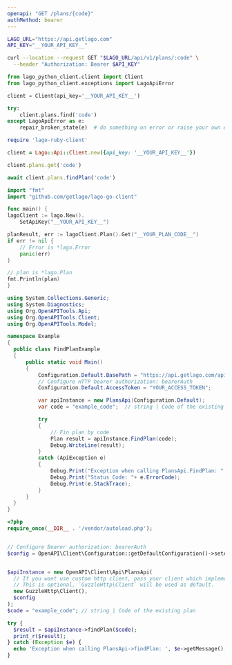 ```yaml
---
openapi: "GET /plans/{code}"
authMethod: bearer
---
```


<RequestExample>

```bash cURL
LAGO_URL="https://api.getlago.com"
API_KEY="__YOUR_API_KEY__"

curl --location --request GET "$LAGO_URL/api/v1/plans/:code" \
  --header "Authorization: Bearer $API_KEY"
```

```python Python
from lago_python_client.client import Client
from lago_python_client.exceptions import LagoApiError

client = Client(api_key='__YOUR_API_KEY__')

try:
    client.plans.find('code')
except LagoApiError as e:
    repair_broken_state(e)  # do something on error or raise your own exception
```

```ruby Ruby
require 'lago-ruby-client'

client = Lago::Api::Client.new({api_key: '__YOUR_API_KEY__'})

client.plans.get('code')
```

```js Node.js
await client.plans.findPlan('code')
```

```go Go
import "fmt"
import "github.com/getlago/lago-go-client"

func main() {
lagoClient := lago.New().
    SetApiKey("__YOUR_API_KEY__")

planResult, err := lagoClient.Plan().Get("__YOUR_PLAN_CODE__")
if err != nil {
    // Error is *lago.Error
    panic(err)
}

// plan is *lago.Plan
fmt.Println(plan)
}
```

```csharp C#
using System.Collections.Generic;
using System.Diagnostics;
using Org.OpenAPITools.Api;
using Org.OpenAPITools.Client;
using Org.OpenAPITools.Model;

namespace Example
{
  public class FindPlanExample
  {
      public static void Main()
      {
          Configuration.Default.BasePath = "https://api.getlago.com/api/v1";
          // Configure HTTP bearer authorization: bearerAuth
          Configuration.Default.AccessToken = "YOUR_ACCESS_TOKEN";

          var apiInstance = new PlansApi(Configuration.Default);
          var code = "example_code";  // string | Code of the existing plan

          try
          {
              // Fin plan by code
              Plan result = apiInstance.FindPlan(code);
              Debug.WriteLine(result);
          }
          catch (ApiException e)
          {
              Debug.Print("Exception when calling PlansApi.FindPlan: " + e.Message );
              Debug.Print("Status Code: "+ e.ErrorCode);
              Debug.Print(e.StackTrace);
          }
      }
  }
}
```

```php PHP
<?php
require_once(__DIR__ . '/vendor/autoload.php');


// Configure Bearer authorization: bearerAuth
$config = OpenAPI\Client\Configuration::getDefaultConfiguration()->setAccessToken('YOUR_ACCESS_TOKEN');


$apiInstance = new OpenAPI\Client\Api\PlansApi(
  // If you want use custom http client, pass your client which implements `GuzzleHttp\ClientInterface`.
  // This is optional, `GuzzleHttp\Client` will be used as default.
  new GuzzleHttp\Client(),
  $config
);
$code = "example_code"; // string | Code of the existing plan

try {
  $result = $apiInstance->findPlan($code);
  print_r($result);
} catch (Exception $e) {
  echo 'Exception when calling PlansApi->findPlan: ', $e->getMessage(), PHP_EOL;
}
```

</RequestExample>